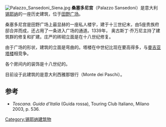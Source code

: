 {{Coord|43.319041|N|11.331759|E|type:landmark|display=title}}
[[File:Palazzo_Sansedoni_Siena.jpg|thumb]]
'''桑塞多尼宫'''（Palazzo Sansedoni）是意大利[[锡耶纳|锡耶纳]]的一座历史建筑，位于[[田野广场|田野广场]]。

桑塞多尼宫是田野广场上最显赫的一座私人楼宇，建于十三世纪末，由5座贵族府邸合并而成，还占用了一条进入广场的通道。1339年， 奥古斯丁·乔万尼主持了建筑群的修复和扩建。庄严的砖砌立面是在十八世纪修复。

由于广场的形状，建筑的立面是弯曲的。塔楼在中世纪比现在要高得多，与[[曼吉亚塔楼|曼吉亚塔楼]]相竞争。

各个房间内的装饰是十八世纪的。

目前设于此建筑的是意大利西雅那银行（Monte dei Paschi）。

==参考==
*''Toscana. Guida d'Italia'' (Guida rossa), Touring Club Italiano, Milano 2003, p. 536.

[[Category:锡耶纳建筑物|Category:锡耶纳建筑物]]